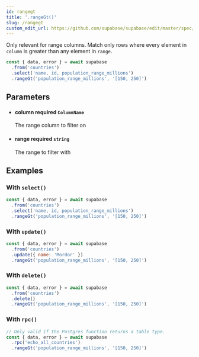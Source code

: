 ```yaml
---
id: rangegt
title: '.rangeGt()'
slug: /rangegt
custom_edit_url: https://github.com/supabase/supabase/edit/master/spec/supabase_js_v2_legacy.yml
---
```



Only relevant for range columns. Match only rows where every element in
`column` is greater than any element in `range`.

```js
const { data, error } = await supabase
  .from('countries')
  .select('name, id, population_range_millions')
  .rangeGt('population_range_millions', '[150, 250]')
```

## Parameters

<ul className="method-list-group">
  
<li className="method-list-item">
  <h4 className="method-list-item-label">
    <span className="method-list-item-label-name">
      column
    </span>
    <span className="method-list-item-label-badge required">
      required
    </span>
    <span className="method-list-item-validation">
      <code>ColumnName</code>
    </span>
  </h4>
  <div class="method-list-item-description">

The range column to filter on

  </div>
  
</li>

<li className="method-list-item">
  <h4 className="method-list-item-label">
    <span className="method-list-item-label-name">
      range
    </span>
    <span className="method-list-item-label-badge required">
      required
    </span>
    <span className="method-list-item-validation">
      <code>string</code>
    </span>
  </h4>
  <div class="method-list-item-description">

The range to filter with

  </div>
  
</li>

</ul>

## Examples

### With `select()`

```js
const { data, error } = await supabase
  .from('countries')
  .select('name, id, population_range_millions')
  .rangeGt('population_range_millions', '[150, 250]')
```

### With `update()`

```js
const { data, error } = await supabase
  .from('countries')
  .update({ name: 'Mordor' })
  .rangeGt('population_range_millions', '[150, 250]')
```

### With `delete()`

```js
const { data, error } = await supabase
  .from('countries')
  .delete()
  .rangeGt('population_range_millions', '[150, 250]')
```

### With `rpc()`

```js
// Only valid if the Postgres function returns a table type.
const { data, error } = await supabase
  .rpc('echo_all_countries')
  .rangeGt('population_range_millions', '[150, 250]')
```
